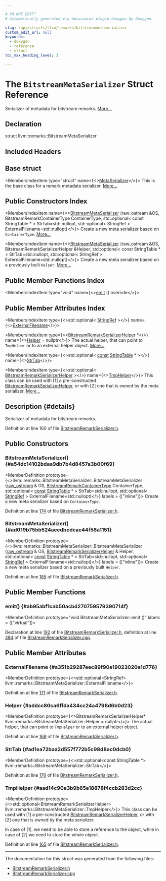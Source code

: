 ```yaml
---

# DO NOT EDIT!
# Automatically generated via docusaurus-plugin-doxygen by Doxygen.

slug: /api/structs/llvm/remarks/bitstreammetaserializer
custom_edit_url: null
keywords:
  - doxygen
  - reference
  - struct
toc_max_heading_level: 3

---
```





# The `BitstreamMetaSerializer` Struct Reference

<DoxygenPage pluginConfig={pluginConfig}>

Serializer of metadata for bitstream remarks. <a href="#details">More...</a>

## Declaration

<CodeBlock>struct llvm::remarks::BitstreamMetaSerializer</CodeBlock>

## Included Headers

<IncludesList>
<IncludesListItem
  filePath="llvm/Remarks/BitstreamRemarkSerializer.h"
  permalink="/docs/api/files/include/include/llvm/include/llvm/remarks/bitstreamremarkserializer-h"
  isLocal="true" />
</IncludesList>

## Base struct

<MembersIndex>

<MembersIndexItem
  type="struct"
  name={<><a href="/docs/api/structs/llvm/remarks/metaserializer">MetaSerializer</a></>}>
This is the base class for a remark metadata serializer. <a href="/docs/api/structs/llvm/remarks/metaserializer/#details">More...</a>
</MembersIndexItem>

</MembersIndex>

## Public Constructors Index

<MembersIndex>

<MembersIndexItem
  name={<><a href="#a54dc14102bdaa9db7b4d8457a3b00f69">BitstreamMetaSerializer</a> (raw&#95;ostream &amp;OS, BitstreamRemarkContainerType ContainerType, std::optional&lt; const StringTable &#42; &gt; StrTab=std::nullopt, std::optional&lt; StringRef &gt; ExternalFilename=std::nullopt)</>}>
Create a new meta serializer based on <code>ContainerType</code>. <a href="#a54dc14102bdaa9db7b4d8457a3b00f69">More...</a>
</MembersIndexItem>

<MembersIndexItem
  name={<><a href="#ad019b75bb524aeedbedcae44f58a1151">BitstreamMetaSerializer</a> (raw&#95;ostream &amp;OS, BitstreamRemarkSerializerHelper &amp;Helper, std::optional&lt; const StringTable &#42; &gt; StrTab=std::nullopt, std::optional&lt; StringRef &gt; ExternalFilename=std::nullopt)</>}>
Create a new meta serializer based on a previously built <code>Helper</code>. <a href="#ad019b75bb524aeedbedcae44f58a1151">More...</a>
</MembersIndexItem>

</MembersIndex>

## Public Member Functions Index

<MembersIndex>

<MembersIndexItem
  type="void"
  name={<><a href="#ab95abf1cab50acbd270759579390714f">emit</a> () override</>}>
</MembersIndexItem>

</MembersIndex>

## Public Member Attributes Index

<MembersIndex>

<MembersIndexItem
  type={<>std::optional&lt; <a href="/docs/api/classes/llvm/stringref">StringRef</a> &gt;</>}
  name={<><a href="#a351b29287eec89f90e19023020e1d776">ExternalFilename</a></>}>
</MembersIndexItem>

<MembersIndexItem
  type={<><a href="/docs/api/structs/llvm/remarks/bitstreamremarkserializerhelper">BitstreamRemarkSerializerHelper</a> &#42;</>}
  name={<><a href="#addcc80ca6ffda434cc24a4798d6b0d23">Helper</a> = nullptr</>}>
The actual helper, that can point to <code>TmpHelper</code> or to an external helper object. <a href="#addcc80ca6ffda434cc24a4798d6b0d23">More...</a>
</MembersIndexItem>

<MembersIndexItem
  type={<>std::optional&lt; <a href="/docs/api/files/lib/lib/target/lib/target/aarch64/aarch64promoteconstant-cpp/#a90f8350fecae261c25be85d38b451bff">const</a> <a href="/docs/api/structs/llvm/remarks/stringtable">StringTable</a> &#42; &gt;</>}
  name={<><a href="#ad1ea72baa2d557f772b5c98d8ac0dcb0">StrTab</a></>}>
</MembersIndexItem>

<MembersIndexItem
  type={<>std::optional&lt; <a href="/docs/api/structs/llvm/remarks/bitstreamremarkserializerhelper">BitstreamRemarkSerializerHelper</a> &gt;</>}
  name={<><a href="#aad14c90e3b9b65e18878f4ccb283d2cc">TmpHelper</a></>}>
This class can be used with &#91;1&#93; a pre-constructed <a href="/docs/api/structs/llvm/remarks/bitstreamremarkserializerhelper">BitstreamRemarkSerializerHelper</a>, or with &#91;2&#93; one that is owned by the meta serializer. <a href="#aad14c90e3b9b65e18878f4ccb283d2cc">More...</a>
</MembersIndexItem>

</MembersIndex>

## Description {#details}

Serializer of metadata for bitstream remarks.

Definition at line 160 of file <a href="/docs/api/files/include/include/llvm/include/llvm/remarks/bitstreamremarkserializer-h">BitstreamRemarkSerializer.h</a>.

<SectionDefinition>

## Public Constructors

### BitstreamMetaSerializer() {#a54dc14102bdaa9db7b4d8457a3b00f69}

<MemberDefinition
  prototype={<>llvm::remarks::BitstreamMetaSerializer::BitstreamMetaSerializer (<a href="/docs/api/classes/llvm/raw-ostream">raw&#95;ostream</a> &amp; OS, <a href="/docs/api/namespaces/llvm/remarks/#a07f17102dd54c318b10c6c6009e27e1e">BitstreamRemarkContainerType</a> ContainerType, std::optional&lt; <a href="/docs/api/files/lib/lib/target/lib/target/aarch64/aarch64promoteconstant-cpp/#a90f8350fecae261c25be85d38b451bff">const</a> <a href="/docs/api/structs/llvm/remarks/stringtable">StringTable</a> &#42; &gt; StrTab=std::nullopt, std::optional&lt; <a href="/docs/api/classes/llvm/stringref">StringRef</a> &gt; ExternalFilename=std::nullopt)</>}
  labels = {["inline"]}>
Create a new meta serializer based on <code>ContainerType</code>.

Definition at line <a href="/docs/api/files/include/include/llvm/include/llvm/remarks/bitstreamremarkserializer-h/#l00174">174</a> of file <a href="/docs/api/files/include/include/llvm/include/llvm/remarks/bitstreamremarkserializer-h">BitstreamRemarkSerializer.h</a>.
</MemberDefinition>

### BitstreamMetaSerializer() {#ad019b75bb524aeedbedcae44f58a1151}

<MemberDefinition
  prototype={<>llvm::remarks::BitstreamMetaSerializer::BitstreamMetaSerializer (<a href="/docs/api/classes/llvm/raw-ostream">raw&#95;ostream</a> &amp; OS, <a href="/docs/api/structs/llvm/remarks/bitstreamremarkserializerhelper">BitstreamRemarkSerializerHelper</a> &amp; Helper, std::optional&lt; <a href="/docs/api/files/lib/lib/target/lib/target/aarch64/aarch64promoteconstant-cpp/#a90f8350fecae261c25be85d38b451bff">const</a> <a href="/docs/api/structs/llvm/remarks/stringtable">StringTable</a> &#42; &gt; StrTab=std::nullopt, std::optional&lt; <a href="/docs/api/classes/llvm/stringref">StringRef</a> &gt; ExternalFilename=std::nullopt)</>}
  labels = {["inline"]}>
Create a new meta serializer based on a previously built <code>Helper</code>.

Definition at line <a href="/docs/api/files/include/include/llvm/include/llvm/remarks/bitstreamremarkserializer-h/#l00185">185</a> of file <a href="/docs/api/files/include/include/llvm/include/llvm/remarks/bitstreamremarkserializer-h">BitstreamRemarkSerializer.h</a>.
</MemberDefinition>

</SectionDefinition>

<SectionDefinition>

## Public Member Functions

### emit() {#ab95abf1cab50acbd270759579390714f}

<MemberDefinition
  prototype="void BitstreamMetaSerializer::emit ()"
  labels = {["virtual"]}>

Declaration at line <a href="/docs/api/files/include/include/llvm/include/llvm/remarks/bitstreamremarkserializer-h/#l00192">192</a> of file <a href="/docs/api/files/include/include/llvm/include/llvm/remarks/bitstreamremarkserializer-h">BitstreamRemarkSerializer.h</a>, definition at line <a href="/docs/api/files/lib/lib/remarks/bitstreamremarkserializer-cpp/#l00384">384</a> of file <a href="/docs/api/files/lib/lib/remarks/bitstreamremarkserializer-cpp">BitstreamRemarkSerializer.cpp</a>.
</MemberDefinition>

</SectionDefinition>

<SectionDefinition>

## Public Member Attributes

### ExternalFilename {#a351b29287eec89f90e19023020e1d776}

<MemberDefinition
  prototype={<>std::optional&lt;StringRef&gt; llvm::remarks::BitstreamMetaSerializer::ExternalFilename</>}>

Definition at line <a href="/docs/api/files/include/include/llvm/include/llvm/remarks/bitstreamremarkserializer-h/#l00171">171</a> of file <a href="/docs/api/files/include/include/llvm/include/llvm/remarks/bitstreamremarkserializer-h">BitstreamRemarkSerializer.h</a>.
</MemberDefinition>

### Helper {#addcc80ca6ffda434cc24a4798d6b0d23}

<MemberDefinition
  prototype={<>BitstreamRemarkSerializerHelper&#42; llvm::remarks::BitstreamMetaSerializer::Helper = nullptr</>}>
The actual helper, that can point to <code>TmpHelper</code> or to an external helper object.

Definition at line <a href="/docs/api/files/include/include/llvm/include/llvm/remarks/bitstreamremarkserializer-h/#l00168">168</a> of file <a href="/docs/api/files/include/include/llvm/include/llvm/remarks/bitstreamremarkserializer-h">BitstreamRemarkSerializer.h</a>.
</MemberDefinition>

### StrTab {#ad1ea72baa2d557f772b5c98d8ac0dcb0}

<MemberDefinition
  prototype={<>std::optional&lt;const StringTable &#42;&gt; llvm::remarks::BitstreamMetaSerializer::StrTab</>}>

Definition at line <a href="/docs/api/files/include/include/llvm/include/llvm/remarks/bitstreamremarkserializer-h/#l00170">170</a> of file <a href="/docs/api/files/include/include/llvm/include/llvm/remarks/bitstreamremarkserializer-h">BitstreamRemarkSerializer.h</a>.
</MemberDefinition>

### TmpHelper {#aad14c90e3b9b65e18878f4ccb283d2cc}

<MemberDefinition
  prototype={<>std::optional&lt;BitstreamRemarkSerializerHelper&gt; llvm::remarks::BitstreamMetaSerializer::TmpHelper</>}>
This class can be used with &#91;1&#93; a pre-constructed <a href="/docs/api/structs/llvm/remarks/bitstreamremarkserializerhelper">BitstreamRemarkSerializerHelper</a>, or with &#91;2&#93; one that is owned by the meta serializer.

In case of &#91;1&#93;, we need to be able to store a reference to the object, while in case of &#91;2&#93; we need to store the whole object.

Definition at line <a href="/docs/api/files/include/include/llvm/include/llvm/remarks/bitstreamremarkserializer-h/#l00165">165</a> of file <a href="/docs/api/files/include/include/llvm/include/llvm/remarks/bitstreamremarkserializer-h">BitstreamRemarkSerializer.h</a>.
</MemberDefinition>

</SectionDefinition>

<hr/>

The documentation for this struct was generated from the following files:

<ul>
<li><a href="/docs/api/files/include/include/llvm/include/llvm/remarks/bitstreamremarkserializer-h">BitstreamRemarkSerializer.h</a></li>
<li><a href="/docs/api/files/lib/lib/remarks/bitstreamremarkserializer-cpp">BitstreamRemarkSerializer.cpp</a></li>
</ul>

</DoxygenPage>
